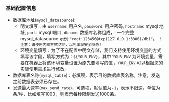 ### **基础配置信息**

  * 数据库地址(`mysql_datasource`):
      - 明文填写：由 `username`: 用户名, `password`: 用户密码, `hostname`: mysql 地址, `port`: mysql 端口, `dbname`: 数据库名称组成， 一个完整 mysql_datasource 示例:`"root:123456@tcp(127.0.0.1:3306)/db1"`。 `！注意：请使用内网方式访问，以免出现安全隐患！` 
      - 环境变量填写：为了不在配置中明文存储，我们支持使用环境变量的方式填写该字段，填写方式为：`${YOUR_ENV}`，其中 `YOUR_ENV` 为环境变量，需要在机器上将该环境变量设置为原先要填写的值，`YOUR_ENV` 可以根据您的实际使用需求进行修改。
  * 数据库表名称(`mysql_table`)：必填项，表示目的数据库表名称。注意，发送之前数据表必须已存在。
  * 发送最大速率(`max_send_rate`)，可选项，默认值为`-1`，表示不限速，单位为条/秒，比如填写1000，则表示每秒限制发送1000条。